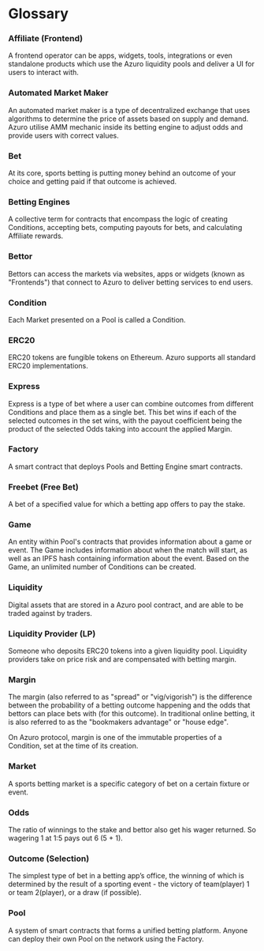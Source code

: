 # Glossary

### Affiliate (Frontend)

A frontend operator can be apps, widgets, tools, integrations or even standalone products which use the Azuro
liquidity pools and deliver a UI for users to interact with.

### Automated Market Maker

An automated market maker is a type of decentralized exchange that uses algorithms to determine the price of assets
based on supply and demand. Azuro utilise AMM mechanic inside its betting engine to adjust odds and provide users with
correct values.

### Bet

At its core, sports betting is putting money behind an outcome of your choice and getting paid if that outcome is achieved.

### Betting Engines

A collective term for contracts that encompass the logic of creating Conditions, accepting bets, computing payouts
for bets, and calculating Affiliate rewards.

### Bettor

Bettors can access the markets via websites, apps or widgets (known as "Frontends") that connect to Azuro to deliver
betting services to end users.

### Condition

Each Market presented on a Pool is called a Condition.

### ERC20

ERC20 tokens are fungible tokens on Ethereum. Azuro supports all standard ERC20 implementations.

### Express

Express is a type of bet where a user can combine outcomes from different Conditions and place them as a single bet.
This bet wins if each of the selected outcomes in the set wins, with the payout coefficient being the product of the
selected Odds taking into account the applied Margin.

### Factory

A smart contract that deploys Pools and Betting Engine smart contracts.

### Freebet (Free Bet)

A bet of a specified value for which a betting app offers to pay the stake.

### Game

An entity within Pool's contracts that provides information about a game or event. The Game includes
information about when the match will start, as well as an IPFS hash containing information about the event.
Based on the Game, an unlimited number of Conditions can be created.

### Liquidity

Digital assets that are stored in a Azuro pool contract, and are able to be traded against by traders.

### Liquidity Provider (LP)

Someone who deposits ERC20 tokens into a given liquidity pool. Liquidity providers take on price risk and are
compensated with betting margin.

### Margin

The margin (also referred to as "spread" or "vig/vigorish") is the difference between the probability of a betting
outcome happening and the odds that bettors can place bets with (for this outcome). In traditional
online betting, it is also referred to as the "bookmakers advantage" or "house edge".

On Azuro protocol, margin is one of the immutable properties of a Condition, set at the time of its creation.

### Market

A sports betting market is a specific category of bet on a certain fixture or event.

### Odds

The ratio of winnings to the stake and bettor also get his wager returned. So wagering 1 at 1:5 pays out 6 (5 + 1).

### Outcome (Selection)

The simplest type of bet in a betting app’s office, the winning of which is determined by the result of a sporting
event - the victory of team(player) 1 or team 2(player), or a draw (if possible).

### Pool

A system of smart contracts that forms a unified betting platform. Anyone can deploy their own Pool on the network
using the Factory.
